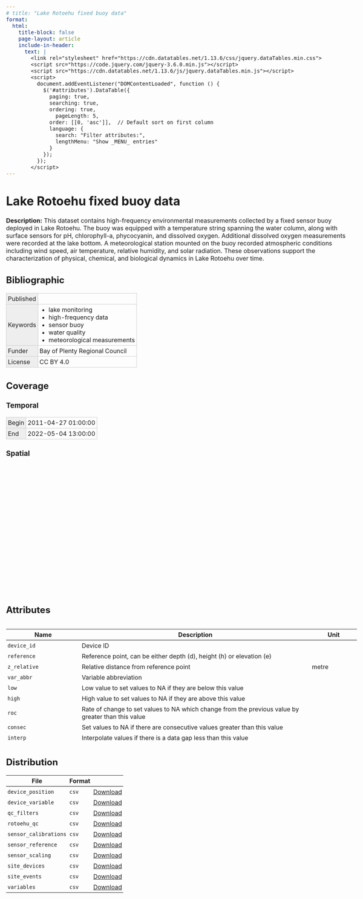 ---
# title: "Lake Rotoehu fixed buoy data"
format:
  html:
    title-block: false
    page-layout: article
    include-in-header:
      text: |
        <link rel="stylesheet" href="https://cdn.datatables.net/1.13.6/css/jquery.dataTables.min.css">
        <script src="https://code.jquery.com/jquery-3.6.0.min.js"></script>
        <script src="https://cdn.datatables.net/1.13.6/js/jquery.dataTables.min.js"></script>
        <script>
          document.addEventListener("DOMContentLoaded", function () {
            $('#attributes').DataTable({
              paging: true,
              searching: true,
              ordering: true,
                pageLength: 5,
              order: [[0, 'asc']],  // Default sort on first column
              language: {
                search: "Filter attributes:",
                lengthMenu: "Show _MENU_ entries"
              }
            });
          });
        </script>
---

<script type="application/ld+json">
{
  "@context": "http://schema.org",
  "type": "Dataset",
  "name": "Lake Rotoehu fixed buoy data",
  "creator": [
    {
      "type": "Person",
      "id": "0000-0002-3834-8868",
      "email": "tadhg@limnotrack.com",
      "affiliation": "Limnotrack",
      "name": "Tadhg Moore"
    },
    {
      "type": "Person",
      "id": "0000-0001-5784-9767",
      "email": "chris@limnotrack.com",
      "affiliation": "Limnotrack",
      "name": "Chris McBride"
    }
  ],
  "description": "This dataset contains high-frequency environmental measurements collected by a fixed sensor buoy deployed in Lake Rotoehu. The buoy was equipped with a temperature string spanning the water column, along with surface sensors for pH, chlorophyll-a, phycocyanin, and dissolved oxygen. Additional dissolved oxygen measurements were recorded at the lake bottom. A meteorological station mounted on the buoy recorded atmospheric conditions including wind speed, air temperature, relative humidity, and solar radiation. These observations support the characterization of physical, chemical, and biological dynamics in Lake Rotoehu over time.",
  "datePublished": null,
  "keywords": ["lake monitoring", "high-frequency data", "sensor buoy", "water quality", "meteorological measurements"],
  "funder": "Bay of Plenty Regional Council",
  "temporalCoverage": "2011-04-27 01:00:00/2022-05-04 13:00:00",
  "license": "CC BY 4.0",
  "spatialCoverage": {
    "type": "Place",
    "name": "Lake Rotoehu in the Bay of Plenty region in New Zealand.",
    "geo": {
      "type": "GeoShape",
      "box": "-37.9905 176.5496 -38.0365 176.5028"
    }
  },
  "variableMeasured": [
    {
      "type": "PropertyValue",
      "unitText": null,
      "name": "device_id",
      "description": "Device ID"
    },
    {
      "type": "PropertyValue",
      "unitText": null,
      "name": "reference",
      "description": "Reference point, can be either depth (d), height (h) or elevation (e)"
    },
    {
      "type": "PropertyValue",
      "unitText": "metre",
      "name": "z_relative",
      "description": "Relative distance from reference point"
    },
    {
      "type": "PropertyValue",
      "unitText": null,
      "name": "var_abbr",
      "description": "Variable abbreviation"
    },
    {
      "type": "PropertyValue",
      "unitText": null,
      "name": "low",
      "description": "Low value to set values to NA if they are below this value"
    },
    {
      "type": "PropertyValue",
      "unitText": null,
      "name": "high",
      "description": "High value to set values to NA if they are above this value"
    },
    {
      "type": "PropertyValue",
      "unitText": null,
      "name": "roc",
      "description": "Rate of change to set values to NA which change from the previous value by greater than this value"
    },
    {
      "type": "PropertyValue",
      "unitText": null,
      "name": "consec",
      "description": "Set values to NA if there are consecutive values greater than this value"
    },
    {
      "type": "PropertyValue",
      "unitText": null,
      "name": "interp",
      "description": "Interpolate values if there is a data gap less than this value"
    },
    {
      "type": "PropertyValue",
      "unitText": null,
      "name": "date",
      "description": "Date of calibration"
    },
    {
      "type": "PropertyValue",
      "unitText": null,
      "name": "site",
      "description": "Site of measurement"
    },
    {
      "type": "PropertyValue",
      "unitText": null,
      "name": "variable",
      "description": "Variable abbreviation"
    },
    {
      "type": "PropertyValue",
      "unitText": null,
      "name": "temperature",
      "description": "Temperature at calibration"
    },
    {
      "type": "PropertyValue",
      "unitText": null,
      "name": "type",
      "description": "Type of calibration"
    },
    {
      "type": "PropertyValue",
      "unitText": null,
      "name": "comment",
      "description": "Comment"
    },
    {
      "type": "PropertyValue",
      "unitText": null,
      "name": "date",
      "description": "Date of reference measurement"
    },
    {
      "type": "PropertyValue",
      "unitText": null,
      "name": "reference_type",
      "description": "Type of reference (e.g. buffer, saturated water)"
    },
    {
      "type": "PropertyValue",
      "unitText": null,
      "name": "value_actual",
      "description": "Value of the reference"
    },
    {
      "type": "PropertyValue",
      "unitText": null,
      "name": "units_value",
      "description": "Units of the value"
    },
    {
      "type": "PropertyValue",
      "unitText": null,
      "name": "value_measured",
      "description": "Measured value by the sensor"
    },
    {
      "type": "PropertyValue",
      "unitText": null,
      "name": "units_sensor",
      "description": "Units of the sensor"
    },
    {
      "type": "PropertyValue",
      "unitText": null,
      "name": "temperature",
      "description": "Temperature of the reference type at measurement"
    },
    {
      "type": "PropertyValue",
      "unitText": null,
      "name": "date",
      "description": "Date"
    },
    {
      "type": "PropertyValue",
      "unitText": null,
      "name": "offset",
      "description": "Offset applied to sensor measurement"
    },
    {
      "type": "PropertyValue",
      "unitText": null,
      "name": "multiplier",
      "description": "Multiplier applied to sensor measurement"
    },
    {
      "type": "PropertyValue",
      "unitText": null,
      "name": "range",
      "description": "Range of measurements"
    },
    {
      "type": "PropertyValue",
      "unitText": null,
      "name": "log_multiplier",
      "description": "Multiplier applied at the logger"
    },
    {
      "type": "PropertyValue",
      "unitText": null,
      "name": "source",
      "description": "Source of information"
    },
    {
      "type": "PropertyValue",
      "unitText": null,
      "name": "date_from",
      "description": "Date device is deployed to site"
    },
    {
      "type": "PropertyValue",
      "unitText": null,
      "name": "date_to",
      "description": "Date device is retrieved from site"
    },
    {
      "type": "PropertyValue",
      "unitText": null,
      "name": "notes_device",
      "description": "Notes on the device"
    },
    {
      "type": "PropertyValue",
      "unitText": null,
      "name": "notes",
      "description": "Notes"
    },
    {
      "type": "PropertyValue",
      "unitText": null,
      "name": "site_visit",
      "description": "Was the site visited, logical value"
    },
    {
      "type": "PropertyValue",
      "unitText": null,
      "name": "variables",
      "description": "List of variables or can be all"
    },
    {
      "type": "PropertyValue",
      "unitText": null,
      "name": "action",
      "description": "Type of action at site such as deployed, removed, cleaned"
    },
    {
      "type": "PropertyValue",
      "unitText": null,
      "name": "comments",
      "description": "Comment"
    },
    {
      "type": "PropertyValue",
      "unitText": null,
      "name": "type",
      "description": "Type of variable"
    },
    {
      "type": "PropertyValue",
      "unitText": null,
      "name": "abbr",
      "description": "Abbreviation of variable"
    },
    {
      "type": "PropertyValue",
      "unitText": null,
      "name": "full_text",
      "description": "Full text variable name"
    },
    {
      "type": "PropertyValue",
      "unitText": null,
      "name": "parsed",
      "description": "Variable name to be parsed"
    },
    {
      "type": "PropertyValue",
      "unitText": null,
      "name": "label",
      "description": "Label for variable"
    },
    {
      "type": "PropertyValue",
      "unitText": null,
      "name": "datetime",
      "description": "Date and time of measurement"
    },
    {
      "type": "PropertyValue",
      "unitText": "degree_Celsius",
      "name": "qc_value_t_wtr_d50",
      "description": "Water temperature at 0.5m"
    },
    {
      "type": "PropertyValue",
      "unitText": "degree_Celsius",
      "name": "qc_value_t_wtr_d100",
      "description": "Water temperature at 1.0m"
    },
    {
      "type": "PropertyValue",
      "unitText": "degree_Celsius",
      "name": "qc_value_t_wtr_d150",
      "description": "Water temperature at 1.5m"
    },
    {
      "type": "PropertyValue",
      "unitText": "degree_Celsius",
      "name": "qc_value_t_wtr_d300",
      "description": "Water temperature at 3.0m"
    },
    {
      "type": "PropertyValue",
      "unitText": "degree_Celsius",
      "name": "qc_value_t_wtr_d500",
      "description": "Water temperature at 5.0m"
    },
    {
      "type": "PropertyValue",
      "unitText": "degree_Celsius",
      "name": "qc_value_t_wtr_d700",
      "description": "Water temperature at 7.0m"
    },
    {
      "type": "PropertyValue",
      "unitText": "degree_Celsius",
      "name": "qc_value_t_wtr_d900",
      "description": "Water temperature at 9.0m"
    },
    {
      "type": "PropertyValue",
      "unitText": "degree_Celsius",
      "name": "qc_value_t_wtr_d1000",
      "description": "Water temperature at 10.0m"
    },
    {
      "type": "PropertyValue",
      "unitText": "degree_Celsius",
      "name": "qc_value_t_wtr_d1050",
      "description": "Water temperature at 10.5m"
    },
    {
      "type": "PropertyValue",
      "unitText": "percent",
      "name": "qc_value_c_do_sat_d100",
      "description": "Dissolved oxygen percent saturation at 1.0m"
    },
    {
      "type": "PropertyValue",
      "unitText": "percent",
      "name": "qc_value_c_do_sat_d1000",
      "description": "Dissolved oxygen percent saturation at 10.0m"
    },
    {
      "type": "PropertyValue",
      "unitText": "mg/l",
      "name": "qc_value_c_do_d100",
      "description": "Dissolved oxygen concentration at 1.0m"
    },
    {
      "type": "PropertyValue",
      "unitText": "mg/l",
      "name": "qc_value_c_do_d1000",
      "description": "Dissolved oxygen concentration at 10.0m"
    },
    {
      "type": "PropertyValue",
      "unitText": "W/m2",
      "name": "qc_value_r_swd_h150",
      "description": "Shortwave radiation at 1.5m"
    },
    {
      "type": "PropertyValue",
      "unitText": "degree_Celsius",
      "name": "qc_value_t_air_h150",
      "description": "Air temperature at 1.5m"
    },
    {
      "type": "PropertyValue",
      "unitText": "hPa",
      "name": "qc_value_pr_baro_h150",
      "description": "Barometric pressure at 1.5m"
    },
    {
      "type": "PropertyValue",
      "unitText": "percent",
      "name": "qc_value_h_rh_h150",
      "description": "Relative humidity at 1.5m"
    },
    {
      "type": "PropertyValue",
      "unitText": "m/s",
      "name": "qc_value_w_spd_h150",
      "description": "Wind speed at 1.5m"
    },
    {
      "type": "PropertyValue",
      "unitText": "degree",
      "name": "qc_value_w_dir_h150",
      "description": "Wind direction at 1.5m"
    },
    {
      "type": "PropertyValue",
      "unitText": "mm",
      "name": "qc_value_pp_rain_h150",
      "description": "Rainfall at 1.5m"
    },
    {
      "type": "PropertyValue",
      "unitText": "-",
      "name": "qc_value_c_ph_d100",
      "description": "pH at 1.0m"
    },
    {
      "type": "PropertyValue",
      "unitText": "RFU",
      "name": "qc_value_f_chl_d100",
      "description": "Chlorophyll fluorescence at 1.0m"
    },
    {
      "type": "PropertyValue",
      "unitText": "RFU",
      "name": "qc_value_f_phyc_d100",
      "description": "Phyocyanin fluorescence at 1.0m"
    },
    {
      "type": "PropertyValue",
      "unitText": null,
      "name": "qc_code_t_wtr_d50",
      "description": "Quality control code for Water temperature at 0.5m"
    },
    {
      "type": "PropertyValue",
      "unitText": null,
      "name": "qc_code_t_wtr_d100",
      "description": "Quality control code for Water temperature at 1.0m"
    },
    {
      "type": "PropertyValue",
      "unitText": null,
      "name": "qc_code_t_wtr_d150",
      "description": "Quality control code for Water temperature at 1.5m"
    },
    {
      "type": "PropertyValue",
      "unitText": null,
      "name": "qc_code_t_wtr_d300",
      "description": "Quality control code for Water temperature at 3.0m"
    },
    {
      "type": "PropertyValue",
      "unitText": null,
      "name": "qc_code_t_wtr_d500",
      "description": "Quality control code for Water temperature at 5.0m"
    },
    {
      "type": "PropertyValue",
      "unitText": null,
      "name": "qc_code_t_wtr_d700",
      "description": "Quality control code for Water temperature at 7.0m"
    },
    {
      "type": "PropertyValue",
      "unitText": null,
      "name": "qc_code_t_wtr_d900",
      "description": "Quality control code for Water temperature at 9.0m"
    },
    {
      "type": "PropertyValue",
      "unitText": null,
      "name": "qc_code_t_wtr_d1000",
      "description": "Quality control code for Water temperature at 10.0m"
    },
    {
      "type": "PropertyValue",
      "unitText": null,
      "name": "qc_code_t_wtr_d1050",
      "description": "Quality control code for Water temperature at 10.5m"
    },
    {
      "type": "PropertyValue",
      "unitText": null,
      "name": "qc_code_c_do_sat_d100",
      "description": "Quality control code for Dissolved oxygen percent saturation at 1.0m"
    },
    {
      "type": "PropertyValue",
      "unitText": null,
      "name": "qc_code_c_do_sat_d1000",
      "description": "Quality control code for Dissolved oxygen percent saturation at 10.0m"
    },
    {
      "type": "PropertyValue",
      "unitText": null,
      "name": "qc_code_c_do_d100",
      "description": "Quality control code for Dissolved oxygen concentration at 1.0m"
    },
    {
      "type": "PropertyValue",
      "unitText": null,
      "name": "qc_code_c_do_d1000",
      "description": "Quality control code for Dissolved oxygen concentration at 10.0m"
    },
    {
      "type": "PropertyValue",
      "unitText": null,
      "name": "qc_code_r_swd_h150",
      "description": "Quality control code for Shortwave radiation at 1.5m"
    },
    {
      "type": "PropertyValue",
      "unitText": null,
      "name": "qc_code_t_air_h150",
      "description": "Quality control code for Air temperature at 1.5m"
    },
    {
      "type": "PropertyValue",
      "unitText": null,
      "name": "qc_code_pr_baro_h150",
      "description": "Quality control code for Barometric pressure at 1.5m"
    },
    {
      "type": "PropertyValue",
      "unitText": null,
      "name": "qc_code_h_rh_h150",
      "description": "Quality control code for Relative humidity at 1.5m"
    },
    {
      "type": "PropertyValue",
      "unitText": null,
      "name": "qc_code_w_spd_h150",
      "description": "Quality control code for Wind speed at 1.5m"
    },
    {
      "type": "PropertyValue",
      "unitText": null,
      "name": "qc_code_w_dir_h150",
      "description": "Quality control code for Wind direction at 1.5m"
    },
    {
      "type": "PropertyValue",
      "unitText": null,
      "name": "qc_code_pp_rain_h150",
      "description": "Quality control code for Rainfall at 1.5m"
    },
    {
      "type": "PropertyValue",
      "unitText": null,
      "name": "qc_code_c_ph_d100",
      "description": "Quality control code for pH at 1.0m"
    },
    {
      "type": "PropertyValue",
      "unitText": null,
      "name": "qc_code_f_chl_d100",
      "description": "Quality control code for Chlorophyll fluorescence at 1.0m"
    },
    {
      "type": "PropertyValue",
      "unitText": null,
      "name": "qc_code_f_phyc_d100",
      "description": "Quality control code for Phyocyanin fluorescence at 1.0m"
    },
    {
      "type": "PropertyValue",
      "unitText": null,
      "name": "qc_flag_t_wtr_d50",
      "description": "Flag for Water temperature at 0.5m"
    },
    {
      "type": "PropertyValue",
      "unitText": null,
      "name": "qc_flag_t_wtr_d100",
      "description": "Flag for Water temperature at 1.0m"
    },
    {
      "type": "PropertyValue",
      "unitText": null,
      "name": "qc_flag_t_wtr_d150",
      "description": "Flag for Water temperature at 1.5m"
    },
    {
      "type": "PropertyValue",
      "unitText": null,
      "name": "qc_flag_t_wtr_d300",
      "description": "Flag for Water temperature at 3.0m"
    },
    {
      "type": "PropertyValue",
      "unitText": null,
      "name": "qc_flag_t_wtr_d500",
      "description": "Flag for Water temperature at 5.0m"
    },
    {
      "type": "PropertyValue",
      "unitText": null,
      "name": "qc_flag_t_wtr_d700",
      "description": "Flag for Water temperature at 7.0m"
    },
    {
      "type": "PropertyValue",
      "unitText": null,
      "name": "qc_flag_t_wtr_d900",
      "description": "Flag for Water temperature at 9.0m"
    },
    {
      "type": "PropertyValue",
      "unitText": null,
      "name": "qc_flag_t_wtr_d1000",
      "description": "Flag for Water temperature at 10.0m"
    },
    {
      "type": "PropertyValue",
      "unitText": null,
      "name": "qc_flag_t_wtr_d1050",
      "description": "Flag for Water temperature at 10.5m"
    },
    {
      "type": "PropertyValue",
      "unitText": null,
      "name": "qc_flag_c_do_sat_d100",
      "description": "Flag for Dissolved oxygen percent saturation at 1.0m"
    },
    {
      "type": "PropertyValue",
      "unitText": null,
      "name": "qc_flag_c_do_sat_d1000",
      "description": "Flag for Dissolved oxygen percent saturation at 10.0m"
    },
    {
      "type": "PropertyValue",
      "unitText": null,
      "name": "qc_flag_c_do_d100",
      "description": "Flag for Dissolved oxygen concentration at 1.0m"
    },
    {
      "type": "PropertyValue",
      "unitText": null,
      "name": "qc_flag_c_do_d1000",
      "description": "Flag for Dissolved oxygen concentration at 10.0m"
    },
    {
      "type": "PropertyValue",
      "unitText": null,
      "name": "qc_flag_r_swd_h150",
      "description": "Flag for Shortwave radiation at 1.5m"
    },
    {
      "type": "PropertyValue",
      "unitText": null,
      "name": "qc_flag_t_air_h150",
      "description": "Flag for Air temperature at 1.5m"
    },
    {
      "type": "PropertyValue",
      "unitText": null,
      "name": "qc_flag_pr_baro_h150",
      "description": "Flag for Barometric pressure at 1.5m"
    },
    {
      "type": "PropertyValue",
      "unitText": null,
      "name": "qc_flag_h_rh_h150",
      "description": "Flag for Relative humidity at 1.5m"
    },
    {
      "type": "PropertyValue",
      "unitText": null,
      "name": "qc_flag_w_spd_h150",
      "description": "Flag for Wind speed at 1.5m"
    },
    {
      "type": "PropertyValue",
      "unitText": null,
      "name": "qc_flag_w_dir_h150",
      "description": "Flag for Wind direction at 1.5m"
    },
    {
      "type": "PropertyValue",
      "unitText": null,
      "name": "qc_flag_pp_rain_h150",
      "description": "Flag for Rainfall at 1.5m"
    },
    {
      "type": "PropertyValue",
      "unitText": null,
      "name": "qc_flag_c_ph_d100",
      "description": "Flag for pH at 1.0m"
    },
    {
      "type": "PropertyValue",
      "unitText": null,
      "name": "qc_flag_f_chl_d100",
      "description": "Flag for Chlorophyll fluorescence at 1.0m"
    },
    {
      "type": "PropertyValue",
      "unitText": null,
      "name": "qc_flag_f_phyc_d100",
      "description": "Flag for Phyocyanin fluorescence at 1.0m"
    }
  ],
  "distribution": [
    {
      "type": "DataDownload",
      "name": "device_position",
      "contentUrl": "https://github.com/limnotrack/f_rotoehu/releases/download/v0.0.1/rotoehu_data.zip",
      "encodingFormat": "csv"
    },
    {
      "type": "DataDownload",
      "name": "device_variable",
      "contentUrl": "https://github.com/limnotrack/f_rotoehu/releases/download/v0.0.1/rotoehu_data.zip",
      "encodingFormat": "csv"
    },
    {
      "type": "DataDownload",
      "name": "qc_filters",
      "contentUrl": "https://github.com/limnotrack/f_rotoehu/releases/download/v0.0.1/rotoehu_data.zip",
      "encodingFormat": "csv"
    },
    {
      "type": "DataDownload",
      "name": "rotoehu_qc",
      "contentUrl": "https://github.com/limnotrack/f_rotoehu/releases/download/v0.0.1/rotoehu_data.zip",
      "encodingFormat": "csv"
    },
    {
      "type": "DataDownload",
      "name": "sensor_calibrations",
      "contentUrl": "https://github.com/limnotrack/f_rotoehu/releases/download/v0.0.1/rotoehu_data.zip",
      "encodingFormat": "csv"
    },
    {
      "type": "DataDownload",
      "name": "sensor_reference",
      "contentUrl": "https://github.com/limnotrack/f_rotoehu/releases/download/v0.0.1/rotoehu_data.zip",
      "encodingFormat": "csv"
    },
    {
      "type": "DataDownload",
      "name": "sensor_scaling",
      "contentUrl": "https://github.com/limnotrack/f_rotoehu/releases/download/v0.0.1/rotoehu_data.zip",
      "encodingFormat": "csv"
    },
    {
      "type": "DataDownload",
      "name": "site_devices",
      "contentUrl": "https://github.com/limnotrack/f_rotoehu/releases/download/v0.0.1/rotoehu_data.zip",
      "encodingFormat": "csv"
    },
    {
      "type": "DataDownload",
      "name": "site_events",
      "contentUrl": "https://github.com/limnotrack/f_rotoehu/releases/download/v0.0.1/rotoehu_data.zip",
      "encodingFormat": "csv"
    },
    {
      "type": "DataDownload",
      "name": "variables",
      "contentUrl": "https://github.com/limnotrack/f_rotoehu/releases/download/v0.0.1/rotoehu_data.zip",
      "encodingFormat": "csv"
    }
  ]
}

</script>

<style>
  body {
    font-size: 16px;
    font-family: -apple-system, BlinkMacSystemFont, "Segoe UI", Roboto, Helvetica, Arial, sans-serif, "Apple Color Emoji", "Segoe UI Emoji", "Segoe UI Symbol";
    margin: 0 auto;
    padding: 1rem;
    max-width: 1200px;
  }

  #map {
    height: 20rem;
  }

  #attributes-wrapper,
  #jsonld-wrapper {
    height: 20rem;
    overflow-y: scroll;
  }

  table {
    border-collapse: collapse;
  }

  th {
    border-bottom: 1px solid black;
  }

  th, td {
    padding: 0.25rem;
  }

  table.listing td {
    border: 1px solid #CCC;
  }

  table.listing tr td:first-child {
    background-color: #EEE;
  }

  table.listing ul {
    margin: 0 0 0 1.5rem;
    padding: 0;
  }
</style>

<h1>Lake Rotoehu fixed buoy data</h1>
<p><strong>Description:</strong> This dataset contains high-frequency environmental measurements collected by a fixed sensor buoy deployed in Lake Rotoehu. The buoy was equipped with a temperature string spanning the water column, along with surface sensors for pH, chlorophyll-a, phycocyanin, and dissolved oxygen. Additional dissolved oxygen measurements were recorded at the lake bottom. A meteorological station mounted on the buoy recorded atmospheric conditions including wind speed, air temperature, relative humidity, and solar radiation. These observations support the characterization of physical, chemical, and biological dynamics in Lake Rotoehu over time.</p>

<h2>Bibliographic</h2>

<table class="listing">
  <tr>
    <td>Published</td>
    <td></td>
  </tr>
  <tr>
    <td>Keywords</td>
    <td>
      <ul>
          <li>lake monitoring</li>
          <li>high-frequency data</li>
          <li>sensor buoy</li>
          <li>water quality</li>
          <li>meteorological measurements</li>
      </ul>
    </td>
  </tr>
  <tr>
    <td>Funder</td>
    <td>Bay of Plenty Regional Council</td>
  </tr>
  <tr>
    <td>License</td>
    <td>CC BY 4.0</td>
  </tr>
</table>

<h2>Coverage</h2>

<h3>Temporal</h3>
<table class="listing">
  <tr>
    <td>Begin</td>
    <td>2011-04-27 01:00:00</td>
  </tr>
  <tr>
    <td>End</td>
    <td>2022-05-04 13:00:00</td>
  </tr>
</table>

<h3>Spatial</h3>
<pre><code></code></pre>
<div id="map"></div>

<h2>Attributes</h2>

<div id="attributes-wrapper">
  <table id="attributes">
    <thead>
      <tr>
        <th>Name</th>
        <th>Description</th>
        <th>Unit</th>
      </tr>
    </thead>
    <tbody>
      <tr>
        <td><code>device_id</code></td>
        <td>Device ID</td>
        <td></td>
      </tr>
      <tr>
        <td><code>reference</code></td>
        <td>Reference point, can be either depth (d), height (h) or elevation (e)</td>
        <td></td>
      </tr>
      <tr>
        <td><code>z_relative</code></td>
        <td>Relative distance from reference point</td>
        <td>metre</td>
      </tr>
      <tr>
        <td><code>var_abbr</code></td>
        <td>Variable abbreviation</td>
        <td></td>
      </tr>
      <tr>
        <td><code>low</code></td>
        <td>Low value to set values to NA if they are below this value</td>
        <td></td>
      </tr>
      <tr>
        <td><code>high</code></td>
        <td>High value to set values to NA if they are above this value</td>
        <td></td>
      </tr>
      <tr>
        <td><code>roc</code></td>
        <td>Rate of change to set values to NA which change from the previous value by greater than this value</td>
        <td></td>
      </tr>
      <tr>
        <td><code>consec</code></td>
        <td>Set values to NA if there are consecutive values greater than this value</td>
        <td></td>
      </tr>
      <tr>
        <td><code>interp</code></td>
        <td>Interpolate values if there is a data gap less than this value</td>
        <td></td>
      </tr>
      <tr>
        <td><code>date</code></td>
        <td>Date of calibration</td>
        <td></td>
      </tr>
      <tr>
        <td><code>site</code></td>
        <td>Site of measurement</td>
        <td></td>
      </tr>
      <tr>
        <td><code>variable</code></td>
        <td>Variable abbreviation</td>
        <td></td>
      </tr>
      <tr>
        <td><code>temperature</code></td>
        <td>Temperature at calibration</td>
        <td></td>
      </tr>
      <tr>
        <td><code>type</code></td>
        <td>Type of calibration</td>
        <td></td>
      </tr>
      <tr>
        <td><code>comment</code></td>
        <td>Comment</td>
        <td></td>
      </tr>
      <tr>
        <td><code>date</code></td>
        <td>Date of reference measurement</td>
        <td></td>
      </tr>
      <tr>
        <td><code>reference_type</code></td>
        <td>Type of reference (e.g. buffer, saturated water)</td>
        <td></td>
      </tr>
      <tr>
        <td><code>value_actual</code></td>
        <td>Value of the reference</td>
        <td></td>
      </tr>
      <tr>
        <td><code>units_value</code></td>
        <td>Units of the value</td>
        <td></td>
      </tr>
      <tr>
        <td><code>value_measured</code></td>
        <td>Measured value by the sensor</td>
        <td></td>
      </tr>
      <tr>
        <td><code>units_sensor</code></td>
        <td>Units of the sensor</td>
        <td></td>
      </tr>
      <tr>
        <td><code>temperature</code></td>
        <td>Temperature of the reference type at measurement</td>
        <td></td>
      </tr>
      <tr>
        <td><code>date</code></td>
        <td>Date</td>
        <td></td>
      </tr>
      <tr>
        <td><code>offset</code></td>
        <td>Offset applied to sensor measurement</td>
        <td></td>
      </tr>
      <tr>
        <td><code>multiplier</code></td>
        <td>Multiplier applied to sensor measurement</td>
        <td></td>
      </tr>
      <tr>
        <td><code>range</code></td>
        <td>Range of measurements</td>
        <td></td>
      </tr>
      <tr>
        <td><code>log_multiplier</code></td>
        <td>Multiplier applied at the logger</td>
        <td></td>
      </tr>
      <tr>
        <td><code>source</code></td>
        <td>Source of information</td>
        <td></td>
      </tr>
      <tr>
        <td><code>date_from</code></td>
        <td>Date device is deployed to site</td>
        <td></td>
      </tr>
      <tr>
        <td><code>date_to</code></td>
        <td>Date device is retrieved from site</td>
        <td></td>
      </tr>
      <tr>
        <td><code>notes_device</code></td>
        <td>Notes on the device</td>
        <td></td>
      </tr>
      <tr>
        <td><code>notes</code></td>
        <td>Notes</td>
        <td></td>
      </tr>
      <tr>
        <td><code>site_visit</code></td>
        <td>Was the site visited, logical value</td>
        <td></td>
      </tr>
      <tr>
        <td><code>variables</code></td>
        <td>List of variables or can be all</td>
        <td></td>
      </tr>
      <tr>
        <td><code>action</code></td>
        <td>Type of action at site such as deployed, removed, cleaned</td>
        <td></td>
      </tr>
      <tr>
        <td><code>comments</code></td>
        <td>Comment</td>
        <td></td>
      </tr>
      <tr>
        <td><code>type</code></td>
        <td>Type of variable</td>
        <td></td>
      </tr>
      <tr>
        <td><code>abbr</code></td>
        <td>Abbreviation of variable</td>
        <td></td>
      </tr>
      <tr>
        <td><code>full_text</code></td>
        <td>Full text variable name</td>
        <td></td>
      </tr>
      <tr>
        <td><code>parsed</code></td>
        <td>Variable name to be parsed</td>
        <td></td>
      </tr>
      <tr>
        <td><code>label</code></td>
        <td>Label for variable</td>
        <td></td>
      </tr>
      <tr>
        <td><code>datetime</code></td>
        <td>Date and time of measurement</td>
        <td></td>
      </tr>
      <tr>
        <td><code>qc_value_t_wtr_d50</code></td>
        <td>Water temperature at 0.5m</td>
        <td>degree_Celsius</td>
      </tr>
      <tr>
        <td><code>qc_value_t_wtr_d100</code></td>
        <td>Water temperature at 1.0m</td>
        <td>degree_Celsius</td>
      </tr>
      <tr>
        <td><code>qc_value_t_wtr_d150</code></td>
        <td>Water temperature at 1.5m</td>
        <td>degree_Celsius</td>
      </tr>
      <tr>
        <td><code>qc_value_t_wtr_d300</code></td>
        <td>Water temperature at 3.0m</td>
        <td>degree_Celsius</td>
      </tr>
      <tr>
        <td><code>qc_value_t_wtr_d500</code></td>
        <td>Water temperature at 5.0m</td>
        <td>degree_Celsius</td>
      </tr>
      <tr>
        <td><code>qc_value_t_wtr_d700</code></td>
        <td>Water temperature at 7.0m</td>
        <td>degree_Celsius</td>
      </tr>
      <tr>
        <td><code>qc_value_t_wtr_d900</code></td>
        <td>Water temperature at 9.0m</td>
        <td>degree_Celsius</td>
      </tr>
      <tr>
        <td><code>qc_value_t_wtr_d1000</code></td>
        <td>Water temperature at 10.0m</td>
        <td>degree_Celsius</td>
      </tr>
      <tr>
        <td><code>qc_value_t_wtr_d1050</code></td>
        <td>Water temperature at 10.5m</td>
        <td>degree_Celsius</td>
      </tr>
      <tr>
        <td><code>qc_value_c_do_sat_d100</code></td>
        <td>Dissolved oxygen percent saturation at 1.0m</td>
        <td>percent</td>
      </tr>
      <tr>
        <td><code>qc_value_c_do_sat_d1000</code></td>
        <td>Dissolved oxygen percent saturation at 10.0m</td>
        <td>percent</td>
      </tr>
      <tr>
        <td><code>qc_value_c_do_d100</code></td>
        <td>Dissolved oxygen concentration at 1.0m</td>
        <td>mg/l</td>
      </tr>
      <tr>
        <td><code>qc_value_c_do_d1000</code></td>
        <td>Dissolved oxygen concentration at 10.0m</td>
        <td>mg/l</td>
      </tr>
      <tr>
        <td><code>qc_value_r_swd_h150</code></td>
        <td>Shortwave radiation at 1.5m</td>
        <td>W/m2</td>
      </tr>
      <tr>
        <td><code>qc_value_t_air_h150</code></td>
        <td>Air temperature at 1.5m</td>
        <td>degree_Celsius</td>
      </tr>
      <tr>
        <td><code>qc_value_pr_baro_h150</code></td>
        <td>Barometric pressure at 1.5m</td>
        <td>hPa</td>
      </tr>
      <tr>
        <td><code>qc_value_h_rh_h150</code></td>
        <td>Relative humidity at 1.5m</td>
        <td>percent</td>
      </tr>
      <tr>
        <td><code>qc_value_w_spd_h150</code></td>
        <td>Wind speed at 1.5m</td>
        <td>m/s</td>
      </tr>
      <tr>
        <td><code>qc_value_w_dir_h150</code></td>
        <td>Wind direction at 1.5m</td>
        <td>degree</td>
      </tr>
      <tr>
        <td><code>qc_value_pp_rain_h150</code></td>
        <td>Rainfall at 1.5m</td>
        <td>mm</td>
      </tr>
      <tr>
        <td><code>qc_value_c_ph_d100</code></td>
        <td>pH at 1.0m</td>
        <td>-</td>
      </tr>
      <tr>
        <td><code>qc_value_f_chl_d100</code></td>
        <td>Chlorophyll fluorescence at 1.0m</td>
        <td>RFU</td>
      </tr>
      <tr>
        <td><code>qc_value_f_phyc_d100</code></td>
        <td>Phyocyanin fluorescence at 1.0m</td>
        <td>RFU</td>
      </tr>
      <tr>
        <td><code>qc_code_t_wtr_d50</code></td>
        <td>Quality control code for Water temperature at 0.5m</td>
        <td></td>
      </tr>
      <tr>
        <td><code>qc_code_t_wtr_d100</code></td>
        <td>Quality control code for Water temperature at 1.0m</td>
        <td></td>
      </tr>
      <tr>
        <td><code>qc_code_t_wtr_d150</code></td>
        <td>Quality control code for Water temperature at 1.5m</td>
        <td></td>
      </tr>
      <tr>
        <td><code>qc_code_t_wtr_d300</code></td>
        <td>Quality control code for Water temperature at 3.0m</td>
        <td></td>
      </tr>
      <tr>
        <td><code>qc_code_t_wtr_d500</code></td>
        <td>Quality control code for Water temperature at 5.0m</td>
        <td></td>
      </tr>
      <tr>
        <td><code>qc_code_t_wtr_d700</code></td>
        <td>Quality control code for Water temperature at 7.0m</td>
        <td></td>
      </tr>
      <tr>
        <td><code>qc_code_t_wtr_d900</code></td>
        <td>Quality control code for Water temperature at 9.0m</td>
        <td></td>
      </tr>
      <tr>
        <td><code>qc_code_t_wtr_d1000</code></td>
        <td>Quality control code for Water temperature at 10.0m</td>
        <td></td>
      </tr>
      <tr>
        <td><code>qc_code_t_wtr_d1050</code></td>
        <td>Quality control code for Water temperature at 10.5m</td>
        <td></td>
      </tr>
      <tr>
        <td><code>qc_code_c_do_sat_d100</code></td>
        <td>Quality control code for Dissolved oxygen percent saturation at 1.0m</td>
        <td></td>
      </tr>
      <tr>
        <td><code>qc_code_c_do_sat_d1000</code></td>
        <td>Quality control code for Dissolved oxygen percent saturation at 10.0m</td>
        <td></td>
      </tr>
      <tr>
        <td><code>qc_code_c_do_d100</code></td>
        <td>Quality control code for Dissolved oxygen concentration at 1.0m</td>
        <td></td>
      </tr>
      <tr>
        <td><code>qc_code_c_do_d1000</code></td>
        <td>Quality control code for Dissolved oxygen concentration at 10.0m</td>
        <td></td>
      </tr>
      <tr>
        <td><code>qc_code_r_swd_h150</code></td>
        <td>Quality control code for Shortwave radiation at 1.5m</td>
        <td></td>
      </tr>
      <tr>
        <td><code>qc_code_t_air_h150</code></td>
        <td>Quality control code for Air temperature at 1.5m</td>
        <td></td>
      </tr>
      <tr>
        <td><code>qc_code_pr_baro_h150</code></td>
        <td>Quality control code for Barometric pressure at 1.5m</td>
        <td></td>
      </tr>
      <tr>
        <td><code>qc_code_h_rh_h150</code></td>
        <td>Quality control code for Relative humidity at 1.5m</td>
        <td></td>
      </tr>
      <tr>
        <td><code>qc_code_w_spd_h150</code></td>
        <td>Quality control code for Wind speed at 1.5m</td>
        <td></td>
      </tr>
      <tr>
        <td><code>qc_code_w_dir_h150</code></td>
        <td>Quality control code for Wind direction at 1.5m</td>
        <td></td>
      </tr>
      <tr>
        <td><code>qc_code_pp_rain_h150</code></td>
        <td>Quality control code for Rainfall at 1.5m</td>
        <td></td>
      </tr>
      <tr>
        <td><code>qc_code_c_ph_d100</code></td>
        <td>Quality control code for pH at 1.0m</td>
        <td></td>
      </tr>
      <tr>
        <td><code>qc_code_f_chl_d100</code></td>
        <td>Quality control code for Chlorophyll fluorescence at 1.0m</td>
        <td></td>
      </tr>
      <tr>
        <td><code>qc_code_f_phyc_d100</code></td>
        <td>Quality control code for Phyocyanin fluorescence at 1.0m</td>
        <td></td>
      </tr>
      <tr>
        <td><code>qc_flag_t_wtr_d50</code></td>
        <td>Flag for Water temperature at 0.5m</td>
        <td></td>
      </tr>
      <tr>
        <td><code>qc_flag_t_wtr_d100</code></td>
        <td>Flag for Water temperature at 1.0m</td>
        <td></td>
      </tr>
      <tr>
        <td><code>qc_flag_t_wtr_d150</code></td>
        <td>Flag for Water temperature at 1.5m</td>
        <td></td>
      </tr>
      <tr>
        <td><code>qc_flag_t_wtr_d300</code></td>
        <td>Flag for Water temperature at 3.0m</td>
        <td></td>
      </tr>
      <tr>
        <td><code>qc_flag_t_wtr_d500</code></td>
        <td>Flag for Water temperature at 5.0m</td>
        <td></td>
      </tr>
      <tr>
        <td><code>qc_flag_t_wtr_d700</code></td>
        <td>Flag for Water temperature at 7.0m</td>
        <td></td>
      </tr>
      <tr>
        <td><code>qc_flag_t_wtr_d900</code></td>
        <td>Flag for Water temperature at 9.0m</td>
        <td></td>
      </tr>
      <tr>
        <td><code>qc_flag_t_wtr_d1000</code></td>
        <td>Flag for Water temperature at 10.0m</td>
        <td></td>
      </tr>
      <tr>
        <td><code>qc_flag_t_wtr_d1050</code></td>
        <td>Flag for Water temperature at 10.5m</td>
        <td></td>
      </tr>
      <tr>
        <td><code>qc_flag_c_do_sat_d100</code></td>
        <td>Flag for Dissolved oxygen percent saturation at 1.0m</td>
        <td></td>
      </tr>
      <tr>
        <td><code>qc_flag_c_do_sat_d1000</code></td>
        <td>Flag for Dissolved oxygen percent saturation at 10.0m</td>
        <td></td>
      </tr>
      <tr>
        <td><code>qc_flag_c_do_d100</code></td>
        <td>Flag for Dissolved oxygen concentration at 1.0m</td>
        <td></td>
      </tr>
      <tr>
        <td><code>qc_flag_c_do_d1000</code></td>
        <td>Flag for Dissolved oxygen concentration at 10.0m</td>
        <td></td>
      </tr>
      <tr>
        <td><code>qc_flag_r_swd_h150</code></td>
        <td>Flag for Shortwave radiation at 1.5m</td>
        <td></td>
      </tr>
      <tr>
        <td><code>qc_flag_t_air_h150</code></td>
        <td>Flag for Air temperature at 1.5m</td>
        <td></td>
      </tr>
      <tr>
        <td><code>qc_flag_pr_baro_h150</code></td>
        <td>Flag for Barometric pressure at 1.5m</td>
        <td></td>
      </tr>
      <tr>
        <td><code>qc_flag_h_rh_h150</code></td>
        <td>Flag for Relative humidity at 1.5m</td>
        <td></td>
      </tr>
      <tr>
        <td><code>qc_flag_w_spd_h150</code></td>
        <td>Flag for Wind speed at 1.5m</td>
        <td></td>
      </tr>
      <tr>
        <td><code>qc_flag_w_dir_h150</code></td>
        <td>Flag for Wind direction at 1.5m</td>
        <td></td>
      </tr>
      <tr>
        <td><code>qc_flag_pp_rain_h150</code></td>
        <td>Flag for Rainfall at 1.5m</td>
        <td></td>
      </tr>
      <tr>
        <td><code>qc_flag_c_ph_d100</code></td>
        <td>Flag for pH at 1.0m</td>
        <td></td>
      </tr>
      <tr>
        <td><code>qc_flag_f_chl_d100</code></td>
        <td>Flag for Chlorophyll fluorescence at 1.0m</td>
        <td></td>
      </tr>
      <tr>
        <td><code>qc_flag_f_phyc_d100</code></td>
        <td>Flag for Phyocyanin fluorescence at 1.0m</td>
        <td></td>
      </tr>
    </tbody>
  </table>
</div>

<h2>Distribution</h2>
<table>
  <thead>
    <tr>
      <th>File</th>
      <th>Format</th>
      <th>&nbsp;</th>
    </tr>
  </thead>
  <tbody>
    <tr>
      <td><code>device_position</code></td>
      <td><code>csv</code></td>
      <td><a href="https://github.com/limnotrack/f_rotoehu/releases/download/v0.0.1/rotoehu_data.zip">Download</a></td>
    </tr>
    <tr>
      <td><code>device_variable</code></td>
      <td><code>csv</code></td>
      <td><a href="https://github.com/limnotrack/f_rotoehu/releases/download/v0.0.1/rotoehu_data.zip">Download</a></td>
    </tr>
    <tr>
      <td><code>qc_filters</code></td>
      <td><code>csv</code></td>
      <td><a href="https://github.com/limnotrack/f_rotoehu/releases/download/v0.0.1/rotoehu_data.zip">Download</a></td>
    </tr>
    <tr>
      <td><code>rotoehu_qc</code></td>
      <td><code>csv</code></td>
      <td><a href="https://github.com/limnotrack/f_rotoehu/releases/download/v0.0.1/rotoehu_data.zip">Download</a></td>
    </tr>
    <tr>
      <td><code>sensor_calibrations</code></td>
      <td><code>csv</code></td>
      <td><a href="https://github.com/limnotrack/f_rotoehu/releases/download/v0.0.1/rotoehu_data.zip">Download</a></td>
    </tr>
    <tr>
      <td><code>sensor_reference</code></td>
      <td><code>csv</code></td>
      <td><a href="https://github.com/limnotrack/f_rotoehu/releases/download/v0.0.1/rotoehu_data.zip">Download</a></td>
    </tr>
    <tr>
      <td><code>sensor_scaling</code></td>
      <td><code>csv</code></td>
      <td><a href="https://github.com/limnotrack/f_rotoehu/releases/download/v0.0.1/rotoehu_data.zip">Download</a></td>
    </tr>
    <tr>
      <td><code>site_devices</code></td>
      <td><code>csv</code></td>
      <td><a href="https://github.com/limnotrack/f_rotoehu/releases/download/v0.0.1/rotoehu_data.zip">Download</a></td>
    </tr>
    <tr>
      <td><code>site_events</code></td>
      <td><code>csv</code></td>
      <td><a href="https://github.com/limnotrack/f_rotoehu/releases/download/v0.0.1/rotoehu_data.zip">Download</a></td>
    </tr>
    <tr>
      <td><code>variables</code></td>
      <td><code>csv</code></td>
      <td><a href="https://github.com/limnotrack/f_rotoehu/releases/download/v0.0.1/rotoehu_data.zip">Download</a></td>
    </tr>
  </tbody>
</table>

<link rel="stylesheet" href="https://unpkg.com/leaflet@1.6.0/dist/leaflet.css"
  integrity="sha512-xwE/Az9zrjBIphAcBb3F6JVqxf46+CDLwfLMHloNu6KEQCAWi6HcDUbeOfBIptF7tcCzusKFjFw2yuvEpDL9wQ=="
  crossorigin=""/>
<script src="https://unpkg.com/leaflet@1.6.0/dist/leaflet.js"
  integrity="sha512-gZwIG9x3wUXg2hdXF6+rVkLF/0Vi9U8D2Ntg4Ga5I5BZpVkVxlJWbSQtXPSiUTtC0TjtGOmxa1AJPuV0CPthew=="
  crossorigin=""></script>
<script>
  var mymap = L.map('map').setView([-38.0135, 176.5262], 12);

  L.tileLayer('https://{s}.tile.openstreetmap.org/{z}/{x}/{y}.png', {
    attribution: 'Map data &copy; <a href="https://www.openstreetmap.org/">OpenStreetMap</a>',
    maxZoom: 18,
  }).addTo(mymap);

  var polygon = L.polygon([[ -37.9905, 176.5496], [ -38.0365, 176.5496], [ -38.0365, 176.5028], [ -37.9905, 176.5028]]).addTo(mymap);
</script>
